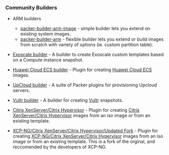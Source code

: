 ### Community Builders

- ARM builders

  - [packer-builder-arm-image](https://github.com/solo-io/packer-builder-arm-image) - simple builder lets you extend on existing system images.
  - [packer-builder-arm](https://github.com/mkaczanowski/packer-builder-arm) - flexible builder lets you extend or build images from scratch with variety of options (ie. custom partition table).

- [Exoscale builder](https://github.com/exoscale/packer-plugin-exoscale) - A builder to create Exoscale custom templates based on a Compute instance snapshot.

- [Huawei Cloud ECS builder](https://github.com/huaweicloud/packer-builder-huaweicloud-ecs) - Plugin for creating [Huawei Cloud ECS](https://www.huaweicloud.com/intl/en-us/) images.

- [UpCloud builder](https://github.com/UpCloudLtd/packer-plugin-upcloud) - A suite of Packer plugins for provisioning Upcloud servers.

- [Vultr builder](https://github.com/vultr/packer-builder-vultr) - A builder for creating [Vultr](https://www.vultr.com/) snapshots.

- [Citrix XenServer/Citrix Hypervisor](https://github.com/xenserver/packer-builder-xenserver) - Plugin for creating [Citrix XenServer/Citrix Hypervisor](https://xenserver.org/) images from an iso image or from an existing template.

- [XCP-NG/Citrix XenServer/Citrix Hypervisor/Updated Fork](https://github.com/ddelnano/packer-plugin-xenserver) - Plugin for creating [XCP-NG/Citrix XenServer/Citrix Hypervisor](https://xcp-ng.org/) images from an iso image or from an existing template.  This is a fork of the orginal, and reccomended by the developers of XCP-NG.
